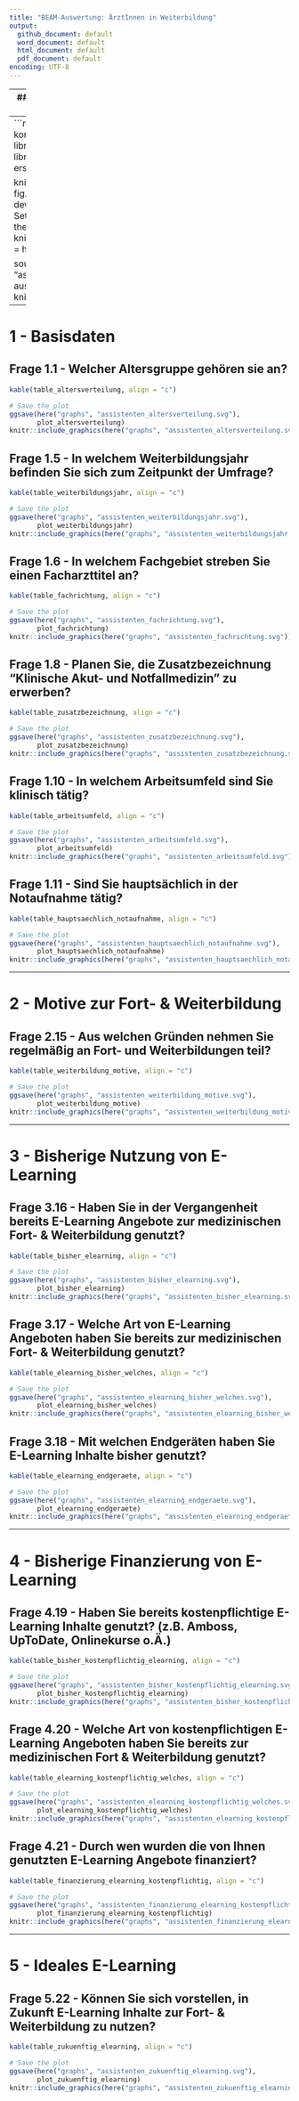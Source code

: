```yaml
---
title: "BEAM-Auswertung: ÄrztInnen in Weiterbildung"
output:
  github_document: default
  word_document: default
  html_document: default
  pdf_document: default
encoding: UTF-8
---
```

---
### R Einstellungen fürs Dokument
---
```r
library(here) # Pfade korrekt und stabil angeben
library(knitr) # Tabellen
library(svglite) #SVG Files erstellen

knitr::opts_chunk$set(
  fig.path = here("graphs/"),
  dev = "svg",
  dpi = 300
)
# Set working directory for the entire document
knitr::opts_knit$set(root.dir = here())

source(here("script", "assistenten-auswertung.R"), 
       local = knitr::knit_global())
```


---

# 1 - Basisdaten
## Frage 1.1 - Welcher Altersgruppe gehören sie an?
```r
kable(table_altersverteilung, align = "c")
```

```r
# Save the plot
ggsave(here("graphs", "assistenten_altersverteilung.svg"), 
       plot_altersverteilung)
knitr::include_graphics(here("graphs", "assistenten_altersverteilung.svg"))
```

## Frage 1.5 - In welchem Weiterbildungsjahr befinden Sie sich zum Zeitpunkt der Umfrage?
```r
kable(table_weiterbildungsjahr, align = "c")
```

```r
# Save the plot
ggsave(here("graphs", "assistenten_weiterbildungsjahr.svg"), 
       plot_weiterbildungsjahr)
knitr::include_graphics(here("graphs", "assistenten_weiterbildungsjahr.svg"))
```

## Frage 1.6 - In welchem Fachgebiet streben Sie einen Facharzttitel an?
```r
kable(table_fachrichtung, align = "c")
```

```r
# Save the plot
ggsave(here("graphs", "assistenten_fachrichtung.svg"), 
       plot_fachrichtung)
knitr::include_graphics(here("graphs", "assistenten_fachrichtung.svg"))
```

## Frage 1.8 - Planen Sie, die Zusatzbezeichnung "Klinische Akut- und Notfallmedizin" zu erwerben?
```r
kable(table_zusatzbezeichnung, align = "c")
```

```r
# Save the plot
ggsave(here("graphs", "assistenten_zusatzbezeichnung.svg"), 
       plot_zusatzbezeichnung)
knitr::include_graphics(here("graphs", "assistenten_zusatzbezeichnung.svg"))
```

## Frage 1.10 - In welchem Arbeitsumfeld sind Sie klinisch tätig?
```r
kable(table_arbeitsumfeld, align = "c")
```

```r
# Save the plot
ggsave(here("graphs", "assistenten_arbeitsumfeld.svg"), 
       plot_arbeitsumfeld)
knitr::include_graphics(here("graphs", "assistenten_arbeitsumfeld.svg"))
```

## Frage 1.11 - Sind Sie hauptsächlich in der Notaufnahme tätig?

```r
kable(table_hauptsaechlich_notaufnahme, align = "c")
```

```r
# Save the plot
ggsave(here("graphs", "assistenten_hauptsaechlich_notaufnahme.svg"), 
       plot_hauptsaechlich_notaufnahme)
knitr::include_graphics(here("graphs", "assistenten_hauptsaechlich_notaufnahme.svg"))
```

---

# 2 - Motive zur Fort- & Weiterbildung
## Frage 2.15 - Aus welchen Gründen nehmen Sie regelmäßig an Fort- und Weiterbildungen teil?

```r
kable(table_weiterbildung_motive, align = "c")
```

```r
# Save the plot
ggsave(here("graphs", "assistenten_weiterbildung_motive.svg"), 
       plot_weiterbildung_motive)
knitr::include_graphics(here("graphs", "assistenten_weiterbildung_motive.svg"))
```

---

# 3 - Bisherige Nutzung von E-Learning
## Frage 3.16 - Haben Sie in der Vergangenheit bereits E-Learning Angebote zur medizinischen Fort- & Weiterbildung genutzt?

```r
kable(table_bisher_elearning, align = "c")
```

```r
# Save the plot
ggsave(here("graphs", "assistenten_bisher_elearning.svg"), 
       plot_bisher_elearning)
knitr::include_graphics(here("graphs", "assistenten_bisher_elearning.svg"))
```

## Frage 3.17 - Welche Art von E-Learning Angeboten haben Sie bereits zur medizinischen Fort- & Weiterbildung genutzt?

```r
kable(table_elearning_bisher_welches, align = "c")
```

```r
# Save the plot
ggsave(here("graphs", "assistenten_elearning_bisher_welches.svg"), 
       plot_elearning_bisher_welches)
knitr::include_graphics(here("graphs", "assistenten_elearning_bisher_welches.svg"))
```

## Frage 3.18 - Mit welchen Endgeräten haben Sie E-Learning Inhalte bisher genutzt?

```r
kable(table_elearning_endgeraete, align = "c")
```

```r
# Save the plot
ggsave(here("graphs", "assistenten_elearning_endgeraete.svg"), 
       plot_elearning_endgeraete)
knitr::include_graphics(here("graphs", "assistenten_elearning_endgeraete.svg"))
```

---

# 4 - Bisherige Finanzierung von E-Learning
## Frage 4.19 - Haben Sie bereits kostenpflichtige E-Learning Inhalte genutzt? (z.B. Amboss, UpToDate, Onlinekurse o.Ä.)

```r
kable(table_bisher_kostenpflichtig_elearning, align = "c")
```

```r
# Save the plot
ggsave(here("graphs", "assistenten_bisher_kostenpflichtig_elearning.svg"), 
       plot_bisher_kostenpflichtig_elearning)
knitr::include_graphics(here("graphs", "assistenten_bisher_kostenpflichtig_elearning.svg"))
```

## Frage 4.20 - Welche Art von kostenpflichtigen E-Learning Angeboten haben Sie bereits zur medizinischen Fort & Weiterbildung genutzt?

```r
kable(table_elearning_kostenpflichtig_welches, align = "c")
```

```r
# Save the plot
ggsave(here("graphs", "assistenten_elearning_kostenpflichtig_welches.svg"), 
       plot_elearning_kostenpflichtig_welches)
knitr::include_graphics(here("graphs", "assistenten_elearning_kostenpflichtig_welches.svg"))
```

## Frage 4.21 - Durch wen wurden die von Ihnen genutzten E-Learning Angebote finanziert?

```r
kable(table_finanzierung_elearning_kostenpflichtig, align = "c")
```

```r
# Save the plot
ggsave(here("graphs", "assistenten_finanzierung_elearning_kostenpflichtig.svg"), 
       plot_finanzierung_elearning_kostenpflichtig)
knitr::include_graphics(here("graphs", "assistenten_finanzierung_elearning_kostenpflichtig.svg"))
```

---

# 5 - Ideales E-Learning
## Frage 5.22 - Können Sie sich vorstellen, in Zukunft E-Learning Inhalte zur Fort- & Weiterbildung zu nutzen?

```r
kable(table_zukuenftig_elearning, align = "c")
```

```r
# Save the plot
ggsave(here("graphs", "assistenten_zukuenftig_elearning.svg"), 
       plot_zukuenftig_elearning)
knitr::include_graphics(here("graphs", "assistenten_zukuenftig_elearning.svg"))
```

